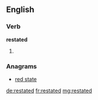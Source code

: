 ==English==

===Verb===
'''restated'''

# {{en-past of|restate}}

===Anagrams===
* [[red state#English|red state]]

[[de:restated]]
[[fr:restated]]
[[mg:restated]]